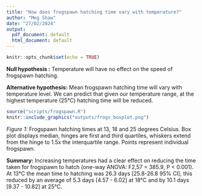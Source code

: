 ```yaml
---
title: "How does frogspawn hatching time vary with temperature?"
author: "Meg Shaw"
date: "27/02/2024"
output:
  pdf_document: default
  html_document: default
---
```


```r
knitr::opts_chunk$set(echo = TRUE)
```

**Null hypothesis :**
Temperature will have no effect on the speed of frogspawn hatching. 


**Alternative hypothesis:** 
Mean frogspawn hatching time will vary with temperature level. We can predict that given our temperature range, at the highest temperature (25°C) hatching time will be reduced.  

```r
source("scripts/frogspawn.R")
knitr::include_graphics("outputs/frogs_boxplot.png")
```
*Figure 1:* Frogspawn hatching times at 13, 18 and 25 degrees Celsius. Box plot displays median, hinges are first and third quartiles, whiskers extend from the hinge to 1.5x the interquartile range. Points represent individual frogspawn.  
  
  

**Summary:**
Increasing temperatures had a clear effect on reducing the time taken for frogspawn to hatch (one-way ANOVA: F2,57 = 385.9, P < 0.001). At 13°C the mean time to hatching was 26.3 days [25.8-26.8 95% CI], this reduced by an average of 5.3 days [4.57 - 6.02] at 18°C and by 10.1 days [9.37 - 10.82] at 25°C.  


